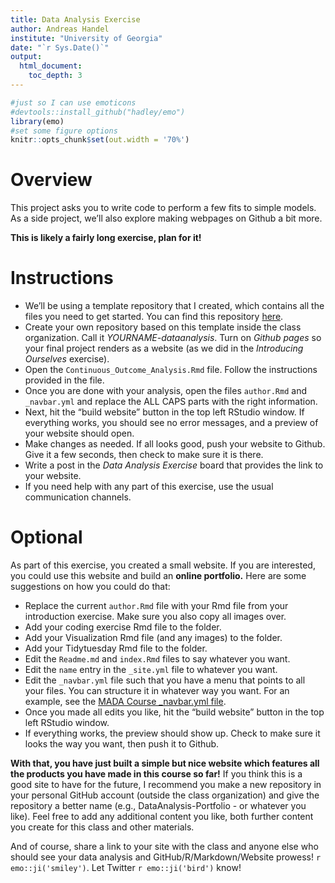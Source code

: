 ```yaml
---
title: Data Analysis Exercise
author: Andreas Handel
institute: "University of Georgia"
date: "`r Sys.Date()`"
output: 
  html_document:
    toc_depth: 3
---
```


```r
#just so I can use emoticons
#devtools::install_github("hadley/emo")
library(emo)
#set some figure options
knitr::opts_chunk$set(out.width = '70%')
```


# Overview

This project asks you to write code to perform a few fits to simple models. As a side project, we'll also explore making webpages on Github a bit more.

**This is likely a fairly long exercise, plan for it!**

# Instructions

* We'll be using a template repository that I created, which contains all the files you need to get started. You can find this repository [here](https://github.com/andreashandel/dataanalysis-exercise).
* Create your own repository based on this template inside the class organization. Call it _YOURNAME-dataanalysis_. Turn on _Github pages_ so your final project renders as a website (as we did in the _Introducing Ourselves_ exercise). 
* Open the `Continuous_Outcome_Analysis.Rmd` file. Follow the instructions provided in the file. 
* Once you are done with your analysis, open the files `author.Rmd` and `_navbar.yml` and replace the ALL CAPS parts with the right information.
* Next, hit the "build website" button in the top left RStudio window. If everything works, you should see no error messages, and a preview of your website should open.
* Make changes as needed. If all looks good, push your website to Github. Give it a few seconds, then check to make sure it is there.
* Write a post in the _Data Analysis Exercise_ board that provides the link to your website.
* If you need help with any part of this exercise, use the usual communication channels.

# Optional
As part of this exercise, you created a small website. If you are interested, you could use this website and build an **online portfolio.** 
Here are some suggestions on how you could do that:

* Replace the current `author.Rmd` file with your Rmd file from your introduction exercise. Make sure you also copy all images over.
* Add your coding exercise Rmd file to the folder.
* Add your Visualization Rmd file (and any images) to the folder.
* Add your Tidytuesday Rmd file to the folder.
* Edit the `Readme.md` and `index.Rmd` files to say whatever you want. 
* Edit the `name` entry in the `_site.yml` file to whatever you want.
* Edit the `_navbar.yml` file such that you have a menu that points to all your files. You can structure it in whatever way you want. For an example, see the [MADA Course _navbar.yml file](https://github.com/andreashandel/MADAcourse/blob/master/_navbar.yml).
* Once you made all edits you like, hit the "build website" button in the top left RStudio window.
* If everything works, the preview should show up. Check to make sure it looks the way you want, then push it to Github.

**With that, you have just built a simple but nice website which features all the products you have made in this course so far!** If you think this is a good site to have for the future, I recommend you make a new repository in your personal GitHub account (outside the class organization) and give the repository a better name (e.g., DataAnalysis-Portfolio - or whatever you like). Feel free to add any additional content you like, both further content you create for this class and other materials.

And of course, share a link to your site with the class and anyone else who should see your data analysis and GitHub/R/Markdown/Website prowess! `r emo::ji('smiley')`. Let Twitter `r emo::ji('bird')` know!